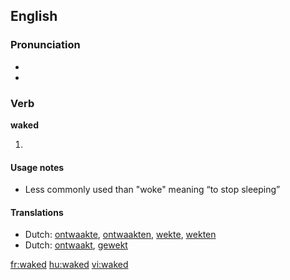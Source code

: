 ==English==

===Pronunciation===
* {{IPA|/'weɪkt/}}
* {{audio|En-us-waked.ogg|Audio (US)}}

===Verb===
'''waked'''

# {{past of|[[wake]]}}

====Usage notes====
* Less commonly used than "woke" meaning “to stop sleeping”

====Translations====
* Dutch: [[ontwaakte]], [[ontwaakten]], [[wekte]], [[wekten]]
* Dutch: [[ontwaakt]], [[gewekt]]

[[fr:waked]]
[[hu:waked]]
[[vi:waked]]